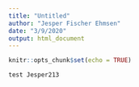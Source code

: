 ```yaml
---
title: "Untitled"
author: "Jesper Fischer Ehmsen"
date: "3/9/2020"
output: html_document
---
```


```r
knitr::opts_chunk$set(echo = TRUE)
```


```r
test Jesper213
```

